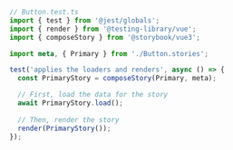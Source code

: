 ```ts
// Button.test.ts
import { test } from '@jest/globals';
import { render } from '@testing-library/vue';
import { composeStory } from '@storybook/vue3';

import meta, { Primary } from './Button.stories';

test('applies the loaders and renders', async () => {
  const PrimaryStory = composeStory(Primary, meta);

  // First, load the data for the story
  await PrimaryStory.load();
  
  // Then, render the story
  render(PrimaryStory());
});
```
